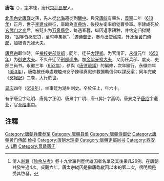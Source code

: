 '''唐臨'''（{{bd|600年||659年||CatIdx=Tang}}），[[表字|字]]本德，唐代[[京兆|京兆]][[长安县|長安]]人。

[[北周|北周]][[內史|內史]][[唐瑾|唐瑾]]之孫，先人從[[北海郡|北海]]遷徙到[[關中|關中]]。與兄[[唐皎|唐皎]]有聲名，[[義寧|義寧]]二年（[[618年|618年]]）正月，世子[[李建成|李建成]]東征，唐臨為[[直典坊|直典坊]]，後授左衛率府铠曹參軍。李建成死於[[玄武门之变|玄武门之变]]后，被贬出为[[万泉县|万泉]][[縣丞|縣丞]]，每遇春暮，纵囚返家耕种，并约定归狱期限，“囚等皆感恩贷，至时毕集狱”。<ref>清人[[赵翼|赵翼]]《[[陔余丛考|陔余丛考]]》卷十九曾羅列歷代縱囚者名單及其後果凡26例。在唐朝共發生過4次。貞觀六年，唐太宗縱囚是繼唐臨縱囚以來的第二次，很明顯是受其啓發。</ref>遷[[侍御史|侍御史]]，奉命出使[[岭南|岭南]]。升迁至[[黃门侍郎|黃门侍郎]]，加银青光禄大夫。

[[唐高宗|唐高宗]]即位時，任[[檢校|檢校]][[吏部侍郎|吏部侍郎]]；同年，迁任[[大理卿|大理卿]]。为官清正，[[永徽|永徽]]元年（[[650年|650年]]）为[[御史大夫|御史大夫]]。不久升迁至[[刑部尚书|刑部尚书]]，加[[金紫光禄大夫|金紫光禄大夫]]，又历任兵部、度支、吏部三尚书。永徽三年（[[652年|652年]]），參與《[[唐律疏議|唐律疏議]]》的編修，次年頒行。永徽四年（[[653年|653年]]），唐臨被任命處理睦州女子陳碩真假佛教彌勒信仰以謀反案；同年完成《[[冥報記|冥報記]]》二卷，大行於世。

[[显庆|显庆]]四年（[[659年|659年]]），坐事贬为潮州刺史。卒於任上，年六十。

有子唐旦字晓明、唐晃字正明、唐景字广明、唐-{昇}-字高明。唐景之子[[唐绍|唐绍]]字遵业，官至[[给事中|给事中]]。

==注釋==
{{reflist}}
{{DEFAULTSORT:T}}
[[Category:唐朝兵曹参军|Category:唐朝兵曹参军]]
[[Category:唐朝县丞|Category:唐朝县丞]]
[[Category:唐朝侍御史|Category:唐朝侍御史]]
[[Category:唐朝黄门侍郎|Category:唐朝黄门侍郎]]
[[Category:唐朝吏部侍郎|检校]]
[[Category:唐朝大理卿|Category:唐朝大理卿]]
[[Category:唐朝吏部尚书|Category:唐朝吏部尚书]]
[[Category:西安人|Category:西安人]]
[[Category:唐姓|L臨]]
[[Category:晉昌唐氏|Category:晉昌唐氏]]